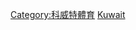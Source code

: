 {{Commonscat|Association football in Kuwait}}

[[Category:科威特體育|Category:科威特體育]]
[[Category:亚洲各国足球|Kuwait]]